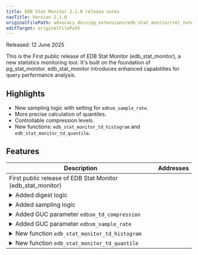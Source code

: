 ```yaml
---
title: EDB Stat Monitor 2.1.0 release notes
navTitle: Version 2.1.0
originalFilePath: advocacy_docs/pg_extensions/edb_stat_monitor/rel_notes/src/edb_stat_monitor_2.1.0.yml
editTarget: originalFilePath
---
```


Released: 12 June 2025

This is the First public release of EDB Stat Monitor (edb_stat_monitor), a new statistics monitoring tool. 
It's built on the foundation of pg_stat_monitor. 
edb_stat_monitor introduces enhanced capabilities for query performance analysis.

## Highlights

- New sampling logic with setting for `edbsm_sample_rate`.
- More precise calculation of quantiles.
- Controllable compression levels.
- New functions: `edb_stat_monitor_td_histogram` and `edb_stat_monitor_td_quantile`.

## Features

<table class="table w-100"><thead><tr><th>Description</th><th width="10%">Addresses</th></tr></thead><tbody>
<tr><td>First public release of EDB Stat Monitor (edb_stat_monitor)</td><td></td></tr>
<tr><td><details><summary>Added digest logic</summary><hr/><p>The digest logic has been added to the collection of execution time data,
allowing for the calculation of more precise quantiles. This enhancement
improves the accuracy of query performance analysis by providing better
insights into execution time distribution.</p>
</details></td><td></td></tr>
<tr><td><details><summary>Added sampling logic</summary><hr/><p>Captures a subset of incoming queries. This provides a representative &quot;taste&quot; of system activity, offering crucial insights into performance and usage.</p>
</details></td><td></td></tr>
<tr><td><details><summary>Added GUC parameter <code>edbsm_td_compression</code></summary><hr/><p>A new GUC parameter, <code>edbsm_td_compression</code>, has been introduced to control the
compression level of the t-digest data structure. This allows users to
optimize the balance between memory usage and accuracy in execution time
quantile calculations.</p>
</details></td><td></td></tr>
<tr><td><details><summary>Added GUC parameter <code>edbsm_sample_rate</code></summary><hr/><p>The new GUC parameter <code>edbsm_sample_rate</code> has been added to control the
sampling rate for query execution statistics. This feature allows users to
adjust the frequency of data collection, enabling more efficient resource
usage while still capturing essential performance metrics.</p>
</details></td><td></td></tr>
<tr><td><details><summary>New function <code>edb_stat_monitor_td_histogram</code></summary><hr/><p>The new function <code>edb_stat_monitor_td_histogram</code> has been added to display
the t-digest histogram. This function provides a visual representation of
the execution time distribution, helping users to better understand query
performance patterns.</p>
</details></td><td></td></tr>
<tr><td><details><summary>New function <code>edb_stat_monitor_td_quantile</code></summary><hr/><p>The new function <code>edb_stat_monitor_td_quantile</code> has been introduced to
calculate percentiles using the t-digest algorithm. This function allows
users to obtain precise quantile values for execution times, enhancing
performance analysis capabilities.</p>
</details></td><td></td></tr>
</tbody></table>


